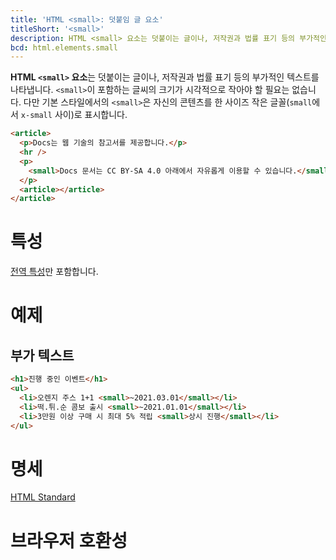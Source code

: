 ```yaml
---
title: 'HTML <small>: 덧붙임 글 요소'
titleShort: '<small>'
description: HTML <small> 요소는 덧붙이는 글이나, 저작권과 법률 표기 등의 부가적인 텍스트를 나타냅니다.
bcd: html.elements.small
---
```


**HTML `<small>` 요소**는 덧붙이는 글이나, 저작권과 법률 표기 등의 부가적인 텍스트를 나타냅니다. `<small>`이 포함하는 글씨의 크기가 시각적으로 작아야 할 필요는 없습니다. 다만 기본 스타일에서의 `<small>`은 자신의 콘텐츠를 한 사이즈 작은 글꼴(`small`에서 `x-small` 사이)로 표시합니다.

```html hidden name=demo
<article>
  <p>Docs는 웹 기술의 참고서를 제공합니다.</p>
  <hr />
  <p>
    <small>Docs 문서는 CC BY-SA 4.0 아래에서 자유롭게 이용할 수 있습니다.</small>
  </p>
  <article></article>
</article>
```

<LiveExample height={200} lang="html" name="demo" />

# 특성

[전역 특성](/docs/Web/HTML/Global_attributes)만 포함합니다.

# 예제

## 부가 텍스트

```html hidden name=option
<h1>진행 중인 이벤트</h1>
<ul>
  <li>오렌지 주스 1+1 <small>~2021.03.01</small></li>
  <li>떡.튀.순 콤보 출시 <small>~2021.01.01</small></li>
  <li>3만원 이상 구매 시 최대 5% 적립 <small>상시 진행</small></li>
</ul>
```

<LiveExample name="option" height={160} />

# 명세

[HTML Standard](https://html.spec.whatwg.org/multipage/text-level-semantics.html#the-small-element)

# 브라우저 호환성

<BrowserCompat data={props.bcd} />
